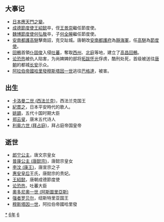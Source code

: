 {{Unreferenced|time=2021-06-12T06:05:57+00:00}}
{{yearTOC|866|唐'''[[咸通|咸通]]七年'''；日本'''[[貞觀_(清和天皇)|貞觀]]八年'''}}

== 大事记 ==
*[[日本|日本]][[應天門之變|應天門之變]]。
*[[成德節度使|成德節度使]][[王紹懿|王紹懿]]卒，侄[[王景崇|王景崇]]繼任節度使。 
*[[魏博節度使|魏博節度使]][[何弘敬|何弘敬]]卒，子[[何全皞|何全皞]]繼任節度使。 
*[[安南都護|安南都護]][[高駢|高駢]]擊南詔，克交趾城。唐朝改[[安南都護府|安南都護府]]為[[靜海軍|靜海軍]]，任[[高駢|高駢]]為[[節度使|節度使]]。
*[[回鶻|回鶻]]首領[[仆固俊|仆固俊]]入侵[[吐蕃王朝|吐蕃]]，奪取[[西州|西州]]、[[北庭|北庭]]等地，建立了[[高昌回鶻|高昌回鶻]]。
*[[论恐热|论恐热]]被仇人陷害，为尚婢婢的部将[[拓跋怀光|拓跋怀光]]俘虏，酷刑处死，首级被送往[[唐朝|唐朝]]的都城[[长安|长安]]示众。 
*[[阿拉伯帝國|阿拉伯帝國]][[哈里發|哈里發]][[穆斯塔因一世|穆斯塔因一世]]逃往[[巴格達|巴格達]]，被害。

== 出生 ==
*[[卡洛曼二世_(西法兰克)|卡洛曼二世 (西法兰克)]]，西法兰克国王
*[[紀貫之|紀貫之]]，日本平安時代的歌人。
*[[姚顗|姚顗]]，五代十国时期大臣
*[[郑云叟|郑云叟]]，唐末五代诗人
*[[利奥六世_(拜占庭)|利奥六世 (拜占庭)]]，拜占庭帝国皇帝

== 逝世 ==
* [[郎宁公主|郎宁公主]]，唐文宗皇女
* [[普康公主_(唐懿宗)|普康公主 (唐懿宗)]]，唐懿宗皇女
* [[李汶_(康王)|李汶 (康王)]]，唐宣宗之子
* [[惠安皇后|惠安皇后]]王氏，唐懿宗的贵妃。
* [[王紹懿|王紹懿]]，唐朝成德節度使
* [[论恐热|论恐热]]，吐蕃大臣
* [[奧多尼奧一世_(阿斯圖里亞斯)|奧多尼奧一世 (阿斯圖里亞斯)]]
* [[强者罗贝尔|强者罗贝尔]]，纽斯特里亚国王
* [[穆斯塔因一世|穆斯塔因一世]]，阿拉伯帝國哈里發
{{Wikisource year mention}}

[[Category:866年|*]]
[[Category:860年代|6年]]
[[Category:9世纪各年|6]]